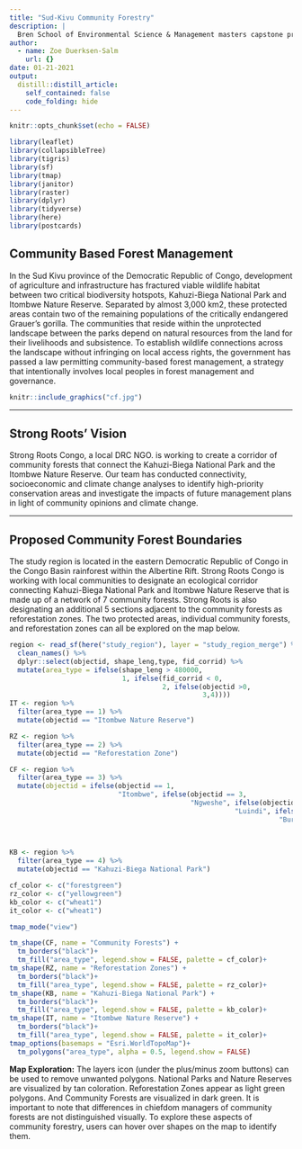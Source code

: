 ```yaml
---
title: "Sud-Kivu Community Forestry"
description: |
  Bren School of Environmental Science & Management masters capstone project study region. Here, a combination of connectivity and socioeconomic models are established to identify priority restoration areas within the corridor and to understand the potential repercussions to community welfare.
author:
  - name: Zoe Duerksen-Salm
    url: {}
date: 01-21-2021
output:
  distill::distill_article:
    self_contained: false
    code_folding: hide
---
```


```r
knitr::opts_chunk$set(echo = FALSE)

library(leaflet)
library(collapsibleTree)
library(tigris)
library(sf)
library(tmap)
library(janitor)
library(raster)
library(dplyr)
library(tidyverse)
library(here)
library(postcards)
```

## Community Based Forest Management

In the Sud Kivu  province of the Democratic Republic of Congo, development of agriculture and infrastructure has fractured viable wildlife habitat between two critical biodiversity hotspots, Kahuzi-Biega National Park and Itombwe Nature Reserve. Separated by almost 3,000 km2, these protected areas contain two of the remaining populations of the critically endangered Grauer’s gorilla. The communities that reside within the unprotected landscape between the parks depend on natural resources from the land for their livelihoods and subsistence. To establish wildlife connections across the landscape without infringing on local access rights, the government has passed a law permitting community-based forest management, a strategy that intentionally involves local peoples in forest management and governance.

```r
knitr::include_graphics("cf.jpg")
```

---

## Strong Roots' Vision

Strong Roots Congo, a local DRC NGO. is working to create a corridor of community forests that connect the Kahuzi-Biega National Park and the Itombwe Nature Reserve. Our team has conducted connectivity, socioeconomic and climate change analyses to identify high-priority conservation areas and investigate the impacts of future management plans in light of community opinions and climate change.

---

## Proposed Community Forest Boundaries

The study region is located in the eastern Democratic Republic of Congo in the Congo Basin rainforest within the Albertine Rift. Strong Roots Congo is working with local communities to designate an ecological corridor connecting Kahuzi-Biega National Park and Itombwe Nature Reserve that is made up of a network of 7 community forests. Strong Roots is also designating an additional 5 sections adjacent to the community forests as reforestation zones. The two protected areas, individual community forests, and reforestation zones can all be explored on the map below.


```r
region <- read_sf(here("study_region"), layer = "study_region_merge") %>%
  clean_names() %>%
  dplyr::select(objectid, shape_leng,type, fid_corrid) %>%
  mutate(area_type = ifelse(shape_leng > 480000,
                            1, ifelse(fid_corrid < 0,
                                      2, ifelse(objectid >0,
                                                3,4))))
IT <- region %>% 
  filter(area_type == 1) %>% 
  mutate(objectid == "Itombwe Nature Reserve")

RZ <- region %>% 
  filter(area_type == 2) %>% 
  mutate(objectid == "Reforestation Zone")

CF <- region %>% 
  filter(area_type == 3) %>% 
  mutate(objectid = ifelse(objectid == 1,
                           "Itombwe", ifelse(objectid == 3,
                                             "Ngweshe", ifelse(objectid == 6,
                                                        "Luindi", ifelse(objectid == 7,
                                                                   "Burhinyi", ifelse(objectid == 8,
                                                                              "Bakisi", ifelse(objectid == 11,
                                                                                         "Basile", "Wamuzimu")))))))

KB <- region %>% 
  filter(area_type == 4) %>% 
  mutate(objectid == "Kahuzi-Biega National Park")

cf_color <- c("forestgreen")
rz_color <- c("yellowgreen")
kb_color <- c("wheat1")
it_color <- c("wheat1")

tmap_mode("view")

tm_shape(CF, name = "Community Forests") +
  tm_borders("black")+
  tm_fill("area_type", legend.show = FALSE, palette = cf_color)+
tm_shape(RZ, name = "Reforestation Zones") +
  tm_borders("black")+
  tm_fill("area_type", legend.show = FALSE, palette = rz_color)+
tm_shape(KB, name = "Kahuzi-Biega National Park") +
  tm_borders("black")+
  tm_fill("area_type", legend.show = FALSE, palette = kb_color)+
tm_shape(IT, name = "Itombwe Nature Reserve") +
  tm_borders("black")+
  tm_fill("area_type", legend.show = FALSE, palette = it_color)+
tmap_options(basemaps = "Esri.WorldTopoMap")+
  tm_polygons("area_type", alpha = 0.5, legend.show = FALSE)

```

**Map Exploration:** The layers icon (under the plus/minus zoom buttons) can be used to remove unwanted polygons. National Parks and Nature Reserves are visualized by tan coloration. Reforestation Zones appear as light green polygons. And Community Forests are visualized in dark green. It is important to note that differences in chiefdom managers of community forests are not distinguished visually. To explore these aspects of community forestry, users can hover over shapes on the map to identify them. 